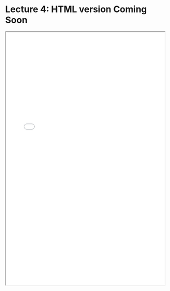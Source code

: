 # Lecture 4: HTML version Coming Soon

<iframe src="../lectures/Econ 106 Lecture 4.pdf" width="100%" height="800px"></iframe>
